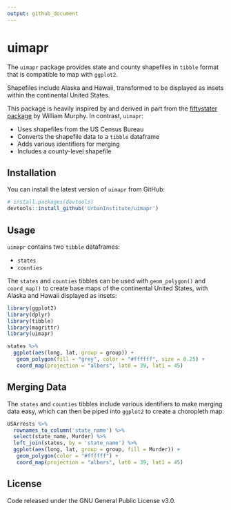 ```yaml
---
output: github_document
---
```


<!-- README.md is generated from README.Rmd. Please edit that file -->

# uimapr

The `uimapr` package provides state and county shapefiles in `tibble` format 
that is compatible to map with `ggplot2`. 

Shapefiles include Alaska and Hawaii, transformed to be displayed as insets 
within the continental United States.

This package is heavily inspired by and derived in part from the [fiftystater 
package](https://cran.r-project.org/package=fiftystater) by William Murphy. In 
contrast, `uimapr`:

  - Uses shapefiles from the US Census Bureau
  - Converts the shapefile data to a `tibble` dataframe
  - Adds various identifiers for merging
  - Includes a county-level shapefile 

## Installation

You can install the latest version of `uimapr` from GitHub:

```r
# install.packages(devtools)
devtools::install_github('UrbanInstitute/uimapr')
```

## Usage

`uimapr` contains two `tibble` dataframes:

  - `states`
  - `counties`

The `states` and `counties` tibbles can be used with `geom_polygon()` and 
`coord_map()` to create base maps of the continental United States, with Alaska 
and Hawaii displayed as insets:

```r
library(ggplot2)
library(dplyr)
library(tibble)
library(magrittr)
library(uimapr)

states %>%
  ggplot(aes(long, lat, group = group)) +
   geom_polygon(fill = "grey", color = "#ffffff", size = 0.25) +
   coord_map(projection = "albers", lat0 = 39, lat1 = 45)
```

## Merging Data

The `states` and `counties` tibbles include various identifiers to make merging 
data easy, which can then be piped into `ggplot2` to create a choropleth map:

```r
USArrests %>%
  rownames_to_column('state_name') %>%
  select(state_name, Murder) %>%
  left_join(states, by = 'state_name') %>%
  ggplot(aes(long, lat, group = group, fill = Murder)) +
   geom_polygon(color = "#ffffff") +
   coord_map(projection = "albers", lat0 = 39, lat1 = 45)
```

## License

Code released under the GNU General Public License v3.0.
